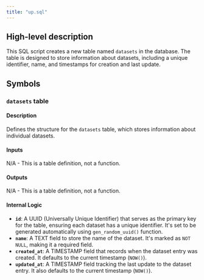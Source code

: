 ```yaml
---
title: "up.sql"
---
```


## High-level description
This SQL script creates a new table named `datasets` in the database. The table is designed to store information about datasets, including a unique identifier, name, and timestamps for creation and last update. 

## Symbols

### `datasets` table
#### Description
Defines the structure for the `datasets` table, which stores information about individual datasets.

#### Inputs
N/A - This is a table definition, not a function.

#### Outputs
N/A - This is a table definition, not a function.

#### Internal Logic
- **`id`**: A UUID (Universally Unique Identifier) that serves as the primary key for the table, ensuring each dataset has a unique identifier. It's set to be generated automatically using `gen_random_uuid()` function.
- **`name`**: A TEXT field to store the name of the dataset. It's marked as `NOT NULL`, making it a required field.
- **`created_at`**: A TIMESTAMP field that records when the dataset entry was created. It defaults to the current timestamp (`NOW()`).
- **`updated_at`**: A TIMESTAMP field tracking the last update to the dataset entry. It also defaults to the current timestamp (`NOW()`). 
